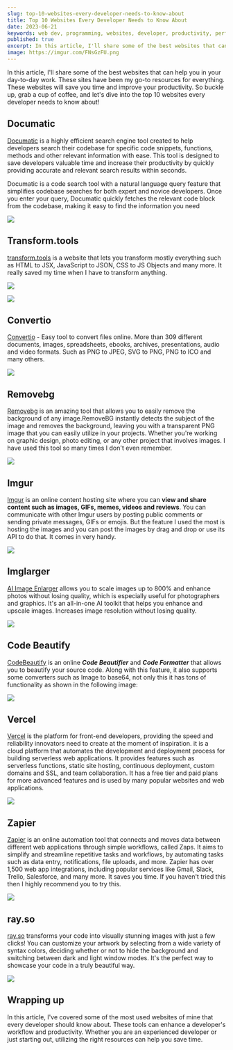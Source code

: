 ```yaml
---
slug: top-10-websites-every-developer-needs-to-know-about
title: Top 10 Websites Every Developer Needs to Know About
date: 2023-06-21
keywords: web dev, programming, websites, developer, productivity, performance
published: true
excerpt: In this article, I'll share some of the best websites that can help you in your day-to-day work. These sites have been my go-to resources for everything. These websites will save you time and improve your productivity. So buckle up, grab a cup of coffee, and let's dive into the top 10 websites every developer needs to know about!
image: https://imgur.com/FNsGzFU.png
---
```


In this article, I'll share some of the best websites that can help you in your day-to-day work. These sites have been my go-to resources for everything. These websites will save you time and improve your productivity. So buckle up, grab a cup of coffee, and let's dive into the top 10 websites every developer needs to know about!

## Documatic

[Documatic](https://www.documatic.com/) is a highly efficient search engine tool created to help developers search their codebase for specific code snippets, functions, methods and other relevant information with ease. This tool is designed to save developers valuable time and increase their productivity by quickly providing accurate and relevant search results within seconds.

Documatic is a code search tool with a natural language query feature that simplifies codebase searches for both expert and novice developers. Once you enter your query, Documatic quickly fetches the relevant code block from the codebase, making it easy to find the information you need

![](https://res.cloudinary.com/documatic/image/upload/v1662446469/Documatic_sh6hrz.gif)

## Transform.tools

[transform.tools](https://transform.tools/) is a website that lets you transform mostly everything such as HTML to JSX, JavaScript to JSON, CSS to JS Objects and many more. It really saved my time when I have to transform anything.

![](https://cdn.hashnode.com/res/hashnode/image/upload/v1686755387911/c85b05da-9b6c-452d-895c-7269f6190159.png)

![](https://cdn.hashnode.com/res/hashnode/image/upload/v1686755410096/4725dee6-f693-48cc-b5b4-b5c7407a8432.png)

## Convertio

[Convertio](https://convertio.co/) - Easy tool to convert files online. More than 309 different documents, images, spreadsheets, ebooks, archives, presentations, audio and video formats. Such as PNG to JPEG, SVG to PNG, PNG to ICO and many others.

![](https://cdn.hashnode.com/res/hashnode/image/upload/v1686755667254/9ece4d56-699d-4ccc-82c8-f7c7fe717ea2.png)

## Removebg

[Removebg](https://www.remove.bg/) is an amazing tool that allows you to easily remove the background of any image.RemoveBG instantly detects the subject of the image and removes the background, leaving you with a transparent PNG image that you can easily utilize in your projects. Whether you're working on graphic design, photo editing, or any other project that involves images. I have used this tool so many times I don't even remember.

![](https://i.imgur.com/6SnZlwI.gif)

## Imgur

[Imgur](https://imgur.com/) is an online content hosting site where you can **view and share content such as images, GIFs, memes, videos and reviews**. You can communicate with other Imgur users by posting public comments or sending private messages, GIFs or emojis. But the feature I used the most is hosting the images and you can post the images by drag and drop or use its API to do that. It comes in very handy.

![](https://cdn.hashnode.com/res/hashnode/image/upload/v1686756799610/e4dab9e7-31b5-45ec-98a5-db2b25c4335a.png)

## Imglarger

[AI Image Enlarger](https://imglarger.com/) allows you to scale images up to 800% and enhance photos without losing quality, which is especially useful for photographers and graphics. It's an all-in-one AI toolkit that helps you enhance and upscale images. Increases image resolution without losing quality.

![](https://i.imgur.com/YlpSgqr.png)

## Code Beautify

[CodeBeautify](https://codebeautify.org/) is an online **_Code Beautifier_** and **_Code Formatter_** that allows you to beautify your source code. Along with this feature, it also supports some converters such as Image to base64, not only this it has tons of functionality as shown in the following image:

![](https://i.imgur.com/aRTbVzw.png)

## Vercel

[Vercel](https://vercel.com/) is the platform for front-end developers, providing the speed and reliability innovators need to create at the moment of inspiration. it is a cloud platform that automates the development and deployment process for building serverless web applications. It provides features such as serverless functions, static site hosting, continuous deployment, custom domains and SSL, and team collaboration. It has a free tier and paid plans for more advanced features and is used by many popular websites and web applications.

![](https://i.imgur.com/2OOx8VD.png)

## Zapier

[Zapier](https://zapier.com/) is an online automation tool that connects and moves data between different web applications through simple workflows, called Zaps. It aims to simplify and streamline repetitive tasks and workflows, by automating tasks such as data entry, notifications, file uploads, and more. Zapier has over 1,500 web app integrations, including popular services like Gmail, Slack, Trello, Salesforce, and many more. It saves you time. If you haven't tried this then I highly recommend you to try this.

![](https://i.imgur.com/KNmgjzh.png)

## ray.so

[ray.so](https://ray.so/) transforms your code into visually stunning images with just a few clicks! You can customize your artwork by selecting from a wide variety of syntax colors, deciding whether or not to hide the background and switching between dark and light window modes. It's the perfect way to showcase your code in a truly beautiful way.

![](https://i.imgur.com/4pu4Cm9.png)

## Wrapping up

In this article, I've covered some of the most used websites of mine that every developer should know about. These tools can enhance a developer's workflow and productivity. Whether you are an experienced developer or just starting out, utilizing the right resources can help you save time.
